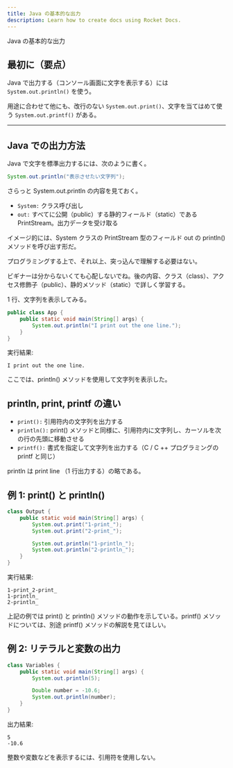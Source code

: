 ```yaml
---
title: Java の基本的な出力
description: Learn how to create docs using Rocket Docs.
---
```


Java の基本的な出力

## 最初に（要点）

Java で出力する（コンソール画面に文字を表示する）には `System.out.println()` を使う。

用途に合わせて他にも、改行のない `System.out.print()`、文字を当てはめて使う `System.out.printf()` がある。

---

## Java での出力方法

Java で文字を標準出力するには、次のように書く。

```java
System.out.println("表示させたい文字列");
```

さらっと System.out.println の内容を見ておく。

- `System:` クラス呼び出し
- `out:` すべてに公開（public）する静的フィールド（static）である PrintStream。出力データを受け取る

イメージ的には、System クラスの PrintStream 型のフィールド out の println() メソッドを呼び出す形だ。

プログラミングする上で、それ以上、突っ込んで理解する必要はない。

ビギナーは分からないくても心配しないでね。後の内容、クラス（class）、アクセス修飾子（public）、静的メソッド（static）で詳しく学習する。

1 行、文字列を表示してみる。

```java
public class App {
    public static void main(String[] args) {
        System.out.println("I print out the one line.");
    }
}
```

実行結果:

```output
I print out the one line.
```

ここでは、println() メソッドを使用して文字列を表示した。

## println, print, printf の違い

- `print():` 引用符内の文字列を出力する
- `println():` print() メソッドと同様に、引用符内に文字列し、カーソルを次の行の先頭に移動させる
- `printf():` 書式を指定して文字列を出力する（C / C ++ プログラミングの printf と同じ）

println は print line （1 行出力する）の略である。

## 例 1: print() と println()

```java
class Output {
    public static void main(String[] args) {
        System.out.print("1-print_");
        System.out.print("2-print_");

        System.out.println("1-println_");
        System.out.println("2-println_");
    }
}
```

実行結果:

```console
1-print_2-print_
1-println_
2-println_
```

上記の例では print() と println() メソッドの動作を示している。printf() メソッドについては、別途 printf() メソッドの解説を見てほしい。

## 例 2: リテラルと変数の出力

```java
class Variables {
    public static void main(String[] args) {
        System.out.println(5);

        Double number = -10.6;
        System.out.println(number);
    }
}
```

出力結果:

```console
5
-10.6
```

整数や変数などを表示するには、引用符を使用しない。
